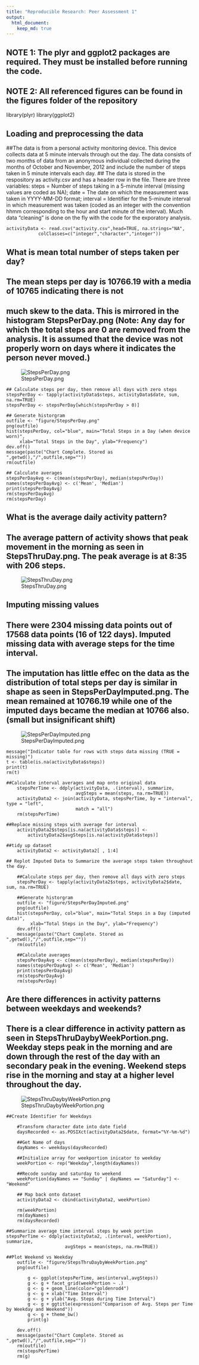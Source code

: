 ```yaml
---
title: "Reproducible Research: Peer Assessment 1"
output: 
  html_document:
    keep_md: true
---
```

## NOTE 1: The plyr and ggplot2 packages are required. They must be installed before running the code.
## NOTE 2: All referenced figures can be found in the figures folder of the repository

library(plyr)
library(ggplot2)


## Loading and preprocessing the data
##The data is from a personal activity monitoring device. This device collects data at 5 minute intervals through out the day. The data consists of two months of data from an anonymous individual collected during the months of October and November, 2012 and include the number of steps taken in 5 minute intervals each day.
## The data is stored in the respository as activity.csv and has a header row in the file. There are three variables: steps = Number of steps taking in a 5-minute interval (missing values are coded as NA); date = The date on which the measurement was taken in YYYY-MM-DD format; interval = Identifier for the 5-minute interval in which measurement was taken (coded as an integer with the convention hhmm corresponding to the hour and start minute of the interval). Much data "cleaning" is done on the fly with the code for the exporatory analysis.

    activityData <- read.csv("activity.csv",head=TRUE, na.strings="NA", 
                colClasses=c("integer","character","integer"))

## What is mean total number of steps taken per day?
## The mean steps per day is 10766.19 with a media of 10765 indicating there is not
## much skew to the data. This is mirrored in the histogram StepsPerDay.png  (Note: Any day for which the total steps are 0 are removed from the analysis. It is assumed that the device was not properly worn on days where it indicates the person never moved.)

![StepsPerDay.png](figure/StepsPerDay.png)

    ## Calculate steps per day, then remove all days with zero steps
    stepsPerDay <- tapply(activityData$steps, activityData$date, sum, na.rm=TRUE)
    stepsPerDay <- stepsPerDay[which(stepsPerDay > 0)]
    
    ## Generate historgram
    outfile <- "figure/StepsPerDay.png"
    png(outfile)
    hist(stepsPerDay, col="blue", main="Total Steps in a Day (when device worn)", 
         xlab="Total Steps in the Day", ylab="Frequency")
    dev.off()
    message(paste("Chart Complete. Stored as ",getwd(),"/",outfile,sep=""))
    rm(outfile)
    
    ## Calculate averages
    stepsPerDayAvg <- c(mean(stepsPerDay), median(stepsPerDay))
    names(stepsPerDayAvg) <- c('Mean', 'Median')
    print(stepsPerDayAvg)
    rm(stepsPerDayAvg)
    rm(stepsPerDay)



## What is the average daily activity pattern?
## The average pattern of activity shows that peak movement in the morning as seen in StepsThruDay.png. The peak average is at 8:35 with 206 steps.

![StepsThruDay.png](figure/StepsThruDay.png)

## Imputing missing values
## There were 2304 missing data points out of 17568 data points (16 of 122 days). Imputed missing data with average steps for the time interval.
## The imputation has little effec on the data as the distribution of total steps per day is similar in shape as seen in StepsPerDayImputed.png. The mean remained at 10766.19 while one of the imputed days became the median at 10766 also. (small but insignificant shift)

![StepsPerDayImputed.png](figure/StepsPerDayImputed.png)

    message("Indicator table for rows with steps data missing (TRUE = missing)")
    t <- table(is.na(activityData$steps))
    print(t)
    rm(t)

    ##Calculate interval averages and map onto original data
        stepsPerTime <- ddply(activityData, .(interval), summarize, 
                              avgSteps = mean(steps, na.rm=TRUE))
        activityData2 <- join(activityData, stepsPerTime, by = "interval", type = "left", 
                              match = "all")
        rm(stepsPerTime)

    ##Replace missing steps with average for interval
        activityData2$steps[is.na(activityData$steps)] <- 
            activityData2$avgSteps[is.na(activityData$steps)]

    ##tidy up dataset
        activityData2 <- activityData2[ , 1:4]

    ## Replot Imputed Data to Summarize the average steps taken throughout the day. 

        ##Calculate steps per day, then remove all days with zero steps
        stepsPerDay <- tapply(activityData2$steps, activityData2$date, sum, na.rm=TRUE)
        
        ##Generate historgram
        outfile <- "figure/StepsPerDayImputed.png"
        png(outfile)
        hist(stepsPerDay, col="blue", main="Total Steps in a Day (imputed data)", 
             xlab="Total Steps in the Day", ylab="Frequency")
        dev.off()
        message(paste("Chart Complete. Stored as ",getwd(),"/",outfile,sep=""))
        rm(outfile)
        
        ##Calculate averages
        stepsPerDayAvg <- c(mean(stepsPerDay), median(stepsPerDay))
        names(stepsPerDayAvg) <- c('Mean', 'Median')
        print(stepsPerDayAvg)
        rm(stepsPerDayAvg)
        rm(stepsPerDay)



## Are there differences in activity patterns between weekdays and weekends?
##
## There is a clear difference in activity pattern as seen in StepsThruDaybyWeekPortion.png. Weekday steps peak in the morning and are down through the rest of the day with an secondary peak in the evening. Weekend steps rise in the morning and stay at a higher level throughout the day.

![StepsThruDaybyWeekPortion.png](figure/StepsThruDaybyWeekPortion.png)

    ##Create Identifier for Weekdays

        #Transform character date into date field
        daysRecorded <- as.POSIXct(activityData2$date, format="%Y-%m-%d")
        
        ##Get Name of days
        dayNames <- weekdays(daysRecorded)
    
        ##Initialize array for weekportion inicator to weekday
        weekPortion <- rep("Weekday",length(dayNames))
    
        ##Recode sunday and saturday to weekend
        weekPortion[dayNames == "Sunday" | dayNames == "Saturday"] <- "Weekend"
    
        ## Map back onto dataset
        activityData2 <- cbind(activityData2, weekPortion)

        rm(weekPortion)
        rm(dayNames)
        rm(daysRecorded)

    ##Summarize average time interval steps by week portion
    stepsPerTime <- ddply(activityData2, .(interval, weekPortion), summarize, 
                          avgSteps = mean(steps, na.rm=TRUE))
    
    ##Plot Weekend vs Weekday
        outfile <- "figure/StepsThruDaybyWeekPortion.png"
        png(outfile)
        
            g <- ggplot(stepsPerTime, aes(interval,avgSteps)) 
            g <- g + facet_grid(weekPortion ~ .) 
            g <- g + geom_line(color="goldenrod4")
            g <- g + xlab("Time Interval")
            g <- g + ylab("Avg. Steps during Time Interval")
            g <- g + ggtitle(expression("Comparison of Avg. Steps per Time by Weekday and Weekend"))
            g <- g + theme_bw()
            print(g)
        
        dev.off()
        message(paste("Chart Complete. Stored as ",getwd(),"/",outfile,sep=""))
        rm(outfile)
        rm(stepsPerTime)
        rm(g)

## 